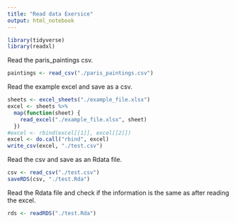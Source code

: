 ```yaml
---
title: "Read data Exersice"
output: html_notebook
---
```


```r
library(tidyverse)
library(readxl)
```

Read the paris_paintings csv.

```r
paintings <- read_csv("./paris_paintings.csv")
```

Read the example excel and save as a csv.

```r
sheets <- excel_sheets("./example_file.xlsx")
excel <- sheets %>%
  map(function(sheet) {
    read_excel("./example_file.xlsx", sheet)
  })
#excel <- rbind(excel[[1]], excel[[2]])
excel <- do.call("rbind", excel)
write_csv(excel, "./test.csv")
```

Read the csv and save as an Rdata file.

```r
csv <- read_csv("./test.csv")
saveRDS(csv, "./test.Rda")
```

Read the Rdata file and check if the information is the same as after reading the excel.

```r
rds <- readRDS("./test.Rda")
```
